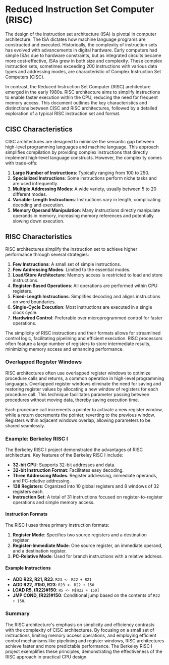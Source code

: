 # Reduced Instruction Set Computer (RISC)

The design of the instruction set architecture (ISA) is pivotal in computer architecture. The ISA dictates how machine language programs are constructed and executed. Historically, the complexity of instruction sets has evolved with advancements in digital hardware. Early computers had simple ISAs due to hardware constraints, but as integrated circuits became more cost-effective, ISAs grew in both size and complexity. These complex instruction sets, sometimes exceeding 200 instructions with various data types and addressing modes, are characteristic of Complex Instruction Set Computers (CISC). 

In contrast, the Reduced Instruction Set Computer (RISC) architecture emerged in the early 1980s. RISC architecture aims to simplify instructions to enable faster execution within the CPU, reducing the need for frequent memory access. This document outlines the key characteristics and distinctions between CISC and RISC architectures, followed by a detailed exploration of a typical RISC instruction set and format.

## CISC Characteristics

CISC architectures are designed to minimize the semantic gap between high-level programming languages and machine language. This approach simplifies compilation by providing complex instructions that directly implement high-level language constructs. However, the complexity comes with trade-offs:

1. **Large Number of Instructions**: Typically ranging from 100 to 250.
2. **Specialized Instructions**: Some instructions perform niche tasks and are used infrequently.
3. **Multiple Addressing Modes**: A wide variety, usually between 5 to 20 different modes.
4. **Variable-Length Instructions**: Instructions vary in length, complicating decoding and execution.
5. **Memory Operand Manipulation**: Many instructions directly manipulate operands in memory, increasing memory references and potentially slowing down execution.

## RISC Characteristics

RISC architectures simplify the instruction set to achieve higher performance through several strategies:

1. **Few Instructions**: A small set of simple instructions.
2. **Few Addressing Modes**: Limited to the essential modes.
3. **Load/Store Architecture**: Memory access is restricted to load and store instructions.
4. **Register-Based Operations**: All operations are performed within CPU registers.
5. **Fixed-Length Instructions**: Simplifies decoding and aligns instructions on word boundaries.
6. **Single-Cycle Execution**: Most instructions are executed in a single clock cycle.
7. **Hardwired Control**: Preferable over microprogrammed control for faster operations.

The simplicity of RISC instructions and their formats allows for streamlined control logic, facilitating pipelining and efficient execution. RISC processors often feature a large number of registers to store intermediate results, minimizing memory access and enhancing performance.

### Overlapped Register Windows

RISC architectures often use overlapped register windows to optimize procedure calls and returns, a common operation in high-level programming languages. Overlapped register windows eliminate the need for saving and restoring register values by allocating a new window of registers for each procedure call. This technique facilitates parameter passing between procedures without moving data, thereby saving execution time.

Each procedure call increments a pointer to activate a new register window, while a return decrements the pointer, reverting to the previous window. Registers within adjacent windows overlap, allowing parameters to be shared seamlessly.

### Example: Berkeley RISC I

The Berkeley RISC I project demonstrated the advantages of RISC architecture. Key features of the Berkeley RISC I include:

- **32-bit CPU**: Supports 32-bit addresses and data.
- **32-bit Instruction Format**: Facilitates easy decoding.
- **Three Addressing Modes**: Register addressing, immediate operands, and PC-relative addressing.
- **138 Registers**: Organized into 10 global registers and 8 windows of 32 registers each.
- **Instruction Set**: A total of 31 instructions focused on register-to-register operations and simple memory access.

#### Instruction Formats

The RISC I uses three primary instruction formats:

1. **Register Mode**: Specifies two source registers and a destination register.
2. **Register-Immediate Mode**: One source register, an immediate operand, and a destination register.
3. **PC-Relative Mode**: Used for branch instructions with a relative address.

#### Example Instructions

- **ADD R22, R21, R23**: `R23 <- R22 + R21`
- **ADD R22, #150, R23**: `R23 <- R22 + 150`
- **LOAD R5, (R22)#150**: `R5 <- M[R22 + 150]`
- **JMP COND, (R22)#150**: Conditional jump based on the contents of `R22 + 150`.

### Summary

The RISC architecture's emphasis on simplicity and efficiency contrasts with the complexity of CISC architectures. By focusing on a small set of instructions, limiting memory access operations, and employing efficient control mechanisms like pipelining and register windows, RISC architectures achieve faster and more predictable performance. The Berkeley RISC I project exemplifies these principles, demonstrating the effectiveness of the RISC approach in practical CPU design.
